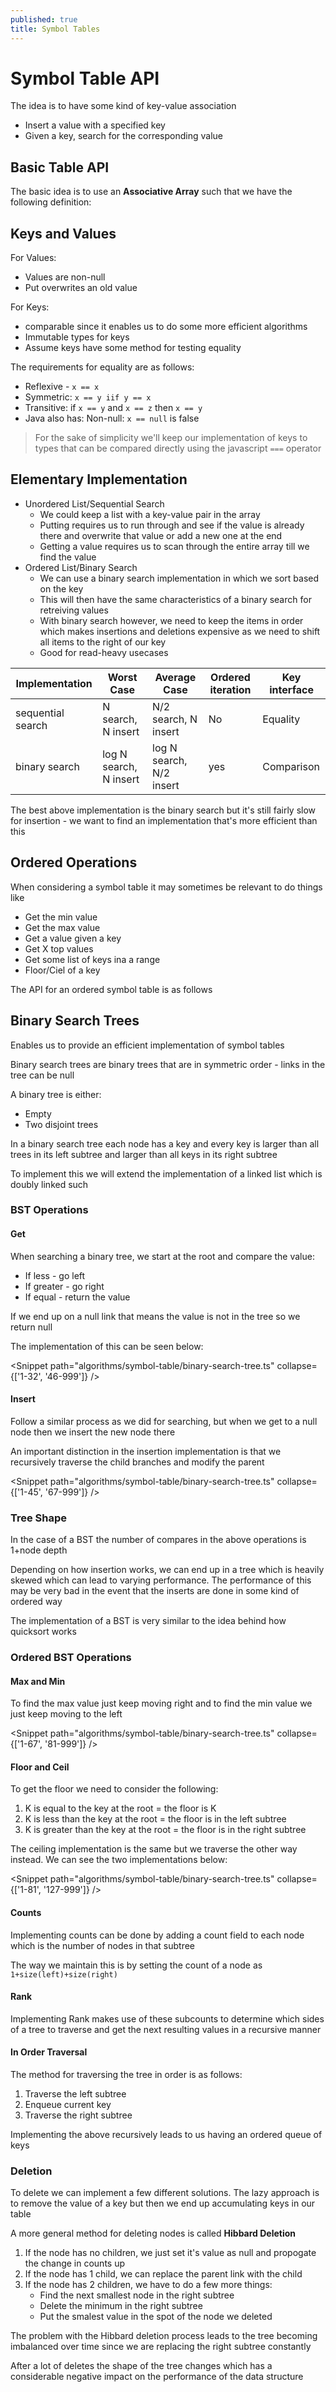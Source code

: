 ```yaml
---
published: true
title: Symbol Tables
---
```



# Symbol Table API

The idea is to have some kind of key-value association

- Insert a value with a specified key
- Given a key, search for the corresponding value

## Basic Table API

The basic idea is to use an **Associative Array** such that we have the following definition:

<Snippet path="algorithms/symbol-table/definition.ts" />

## Keys and Values

For Values:

- Values are non-null
- Put overwrites an old value

For Keys:

- comparable since it enables us to do some more efficient algorithms
- Immutable types for keys
- Assume keys have some method for testing equality

The requirements for equality are as follows:

- Reflexive - `x == x`
- Symmetric: `x == y iif y == x`
- Transitive: if `x == y` and `x == z` then `x == y`
- Java also has: Non-null: `x == null` is false

> For the sake of simplicity we'll keep our implementation of keys to types that can be compared directly using the javascript `===` operator

## Elementary Implementation

- Unordered List/Sequential Search
  - We could keep a list with a key-value pair in the array
  - Putting requires us to run through and see if the value is already there and overwrite that value or add a new one at the end
  - Getting a value requires us to scan through the entire array till we find the value
- Ordered List/Binary Search
  - We can use a binary search implementation in which we sort based on the key
  - This will then have the same characteristics of a binary search for retreiving values
  - With binary search however, we need to keep the items in order which makes insertions and deletions expensive as we need to shift all items to the right of our key
  - Good for read-heavy usecases

| Implementation    | Worst Case             | Average Case             | Ordered iteration | Key interface |
| ----------------- | ---------------------- | ------------------------ | ----------------- | ------------- |
| sequential search | N search, N insert     | N/2 search, N insert     | No                | Equality      |
| binary search     | log N search, N insert | log N search, N/2 insert | yes               | Comparison    |

The best above implementation is the binary search but it's still fairly slow for insertion - we want to find an implementation that's more efficient than this

## Ordered Operations

When considering a symbol table it may sometimes be relevant to do things like

- Get the min value
- Get the max value
- Get a value given a key
- Get X top values
- Get some list of keys ina a range
- Floor/Ciel of a key

The API for an ordered symbol table is as follows

<Snippet path="algorithms/symbol-table/definition.ts" />

## Binary Search Trees

Enables us to provide an efficient implementation of symbol tables

Binary search trees are binary trees that are in symmetric order - links in the tree can be null

A binary tree is either:

- Empty
- Two disjoint trees

In a binary search tree each node has a key and every key is larger than all trees in its left subtree and larger than all keys in its right subtree

To implement this we will extend the implementation of a linked list which is doubly linked such

### BST Operations

#### Get

When searching a binary tree, we start at the root and compare the value:

- If less - go left
- If greater - go right
- If equal - return the value

If we end up on a null link that means the value is not in the tree so we return null

The implementation of this can be seen below:

<Snippet
  path="algorithms/symbol-table/binary-search-tree.ts"
  collapse={['1-32', '46-999']}
/>

#### Insert

Follow a similar process as we did for searching, but when we get to a null node then we insert the new node there

An important distinction in the insertion implementation is that we recursively traverse the child branches and modify the parent

<Snippet
  path="algorithms/symbol-table/binary-search-tree.ts"
  collapse={['1-45', '67-999']}
/>

### Tree Shape

In the case of a BST the number of compares in the above operations is 1+node depth

Depending on how insertion works, we can end up in a tree which is heavily skewed which can lead to varying performance. The performance of this may be very bad in the event that the inserts are done in some kind of ordered way

The implementation of a BST is very similar to the idea behind how quicksort works

### Ordered BST Operations

#### Max and Min

To find the max value just keep moving right and to find the min value we just keep moving to the left

<Snippet
  path="algorithms/symbol-table/binary-search-tree.ts"
  collapse={['1-67', '81-999']}
/>

#### Floor and Ceil

To get the floor we need to consider the following:

1. K is equal to the key at the root = the floor is K
2. K is less than the key at the root = the floor is in the left subtree
3. K is greater than the key at the root = the floor is in the right subtree

The ceiling implementation is the same but we traverse the other way instead. We can see the two implementations below:

<Snippet
  path="algorithms/symbol-table/binary-search-tree.ts"
  collapse={['1-81', '127-999']}
/>

#### Counts

Implementing counts can be done by adding a count field to each node which is the number of nodes in that subtree

The way we maintain this is by setting the count of a node as `1+size(left)+size(right)`

#### Rank

Implementing Rank makes use of these subcounts to determine which sides of a tree to traverse and get the next resulting values in a recursive manner

#### In Order Traversal

The method for traversing the tree in order is as follows:

1. Traverse the left subtree
2. Enqueue current key
3. Traverse the right subtree

Implementing the above recursively leads to us having an ordered queue of keys

### Deletion

To delete we can implement a few different solutions. The lazy approach is to remove the value of a key but then we end up accumulating keys in our table

A more general method for deleting nodes is called **Hibbard Deletion**

1. If the node has no children, we just set it's value as null and propogate the change in counts up
2. If the node has 1 child, we can replace the parent link with the child
3. If the node has 2 children, we have to do a few more things:
   - Find the next smallest node in the right subtree
   - Delete the minimum in the right subtree
   - Put the smalest value in the spot of the node we deleted

The problem with the Hibbard deletion process leads to the tree becoming imbalanced over time since we are replacing the right subtree constantly

After a lot of deletes the shape of the tree changes which has a considerable negative impact on the performance of the data structure
